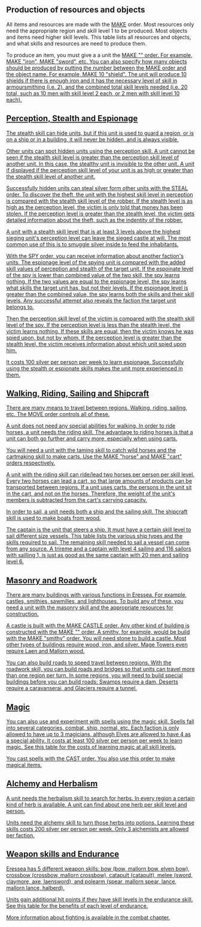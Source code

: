 == Production of resources and objects ==

All items and resources are made with the [[MAKE]] order. Most resources only need the appropriate region and skill level 1 to be produced. Most objects and items need higher skill levels. This table lists all resources and objects, and what skills and resources are need to produce them.

To produce an item, you must give a a unit the [[MAKE|MAKE "<object name>"]] order. For example, [[MAKE|MAKE "iron"]], [[MAKE|MAKE "sword"]], etc. You can also specify how many objects should be produced by putting the number between the [[MAKE]] order and the object name. For example, [[MAKE|MAKE 10 "shield"]]. The unit will produce 10 shields if there is enough iron and it has the necessary level of skill in armoursmithing (i.e. 2), and the combined total skill levels needed (i.e. 20 total, such as 10 men with skill level 2 each, or 2 men with skill level 10 each).

== Perception, Stealth and Espionage ==

The stealth skill can hide units, but if this unit is used to guard a region, or is on a ship or in a building, it will never be hidden, and is always visible.

Other units can spot hidden units using the perception skill. A unit cannot be seen if the stealth skill level is greater than the perception skill level of another unit. In this case, the stealthy unit is invisible to the other unit. A unit if displayed if the perception skill level of your unit is as high or greater than the stealth skill level of another unit.

Successfully hidden units can steal silver form other units with the [[STEAL]] order. To discover the theft, the unit with the highest skill level in perception is compared with the stealth skill level of the robber. If the stealth level is as high as the perception level, the victim is only told that money has been stolen. If the perception level is greater than the stealth level, the victim gets detailed information about the theft, such as the indentity of the robber.

A unit with a stealth skill level that is at least 3 levels above the highest sieging unit's perception level can leave the sieged castle at will. The most common use of this is to smuggle silver inside to feed the inhabitants.

With the [[SPY]] order, you can receive information about another faction's units. The espionage level of the spying unit is compared with the added skill values of perception and stealth of the target unit. If the espoinate level of the spy is lower than combined value of the two skill, the spy learns nothing. If the two values are equal to the espionage level, the spy learns what skills the target unit has, but not their levels. If the espionage level is greater than the combined value, the spy learns both the skills and their skill levels. Any successful attempt also reveals the faction the target unit belongs to.

Then the perception skill level of the victim is compared with the stealth skill level of the spy. If the perception level is less than the stealth level, the victim learns nothing. If these skills are equal, then the victim knows he was spied upon, but not by whom. If the perception level is greater than the stealth level, the victim receives information about which unit spied upon him.

It costs 100 silver per person per week to learn espionage. Successfully using the stealth or espionate skills makes the unit more experienced in them.

== Walking, Riding, Sailing and Shipcraft ==

There are many means to travel between regions. Walking, riding, sailing, etc. The [[MOVE]] order controls all of these.

A unit does not need any special abilities for walking. In order to ride horses, a unit needs the riding skill. The advantage to riding horses is that a unit can both go further and carry more, especially when using carts.

You will need a unit with the taming skill to catch wild horses and the cartmaking skill to make carts. Use the [[MAKE|MAKE "horse"]] and [[MAKE|MAKE "cart"]] orders respectively.

A unit with the riding skill can ride/lead two horses per person per skill level. Every two horses can lead a cart, so that large amounts of products can be transported between regions. If a unit uses carts, the persons in the unit sit in the cart, and not on the horses. Therefore, the weight of the unit's members is subtracted from the cart's carrying capacity.

In order to sail, a unit needs both a ship and the sailing skill. The shipcraft skill is used to make boats from wood.

The captain is the unit that steers a ship. It must have a certain skill level to sail different size vessels. This [[Ship_Movement|table]] lists the various ship types and the skills required to sail. The remaining skill needed to sail a vessel can come from any source. A trireme and a captain with level 4 sailing and 116 sailors with sailling 1, is just as good as the same captain with 20 men and sailing level 6.

== Masonry and Roadwork ==

There are many buildings with various functions in Eressea. For example, castles, smithies, sawmilles, and lighthouses. To build any of these, you need a unit with the masonry skill and the appropriate resources for construction.

A castle is built with the [[MAKE|MAKE CASTLE]] order. Any other kind of building is constructed with the [[MAKE|MAKE "<building type>"]] order. A smithy, for example, would be build with the [[MAKE|MAKE "smithy"]] order. You will need stone to build a castle. Most other types of buildings require wood, iron, and silver. Mage Towers even require Laen and Mallorn wood.

You can also build roads to speed travel between regions. With the roadwork skill, you can build roads and bridges so that units can travel more than one region per turn. In some regions, you will need to build special buildings before you can build roads: Swamps require a dam, Deserts require a caravanserai, and Glaciers require a tunnel.

== Magic ==

You can also use and experiment with spells using the magic skill. Spells fall into several categories, combat, ship, normal, etc. Each faction is only allowed to have up to 3 magicians, although Elves are allowed to have 4 as a special ability. It costs at least 100 silver per person per week to learn magic. See this [[Magic|table]] for the costs of learning magic at all skill levels.

You cast spells with the [[CAST]] order. You also use this order to make magical items.

== Alchemy and Herbalism ==

A unit needs the herbalism skill to search for herbs. In every region a certain kind of herb is available. A unit can find about one herb per skill level and person.

Units need the alchemy skill to turn those herbs into potions. Learning these skills costs 200 silver per person per week. Only 3 alchemists are allowed per faction.

== Weapon skills and Endurance ==

Eressea has 5 different weapon skills: bow (bow, mallorn bow, elven bow), crossbow (crossbow, mallorn crossbow), catapult (catapult), melee (sword, claymore, axe, laensword), and polearm (spear, mallorn spear, lance, mallorn lance, halberd).

Units gain additional hit points if they have skill levels in the endurance skill. See this [[The_Art_of_War|table]] for the benefits of each level of endurance.

More information about fighting is available in the [[The_Art_of_War|combat]] chapter.
